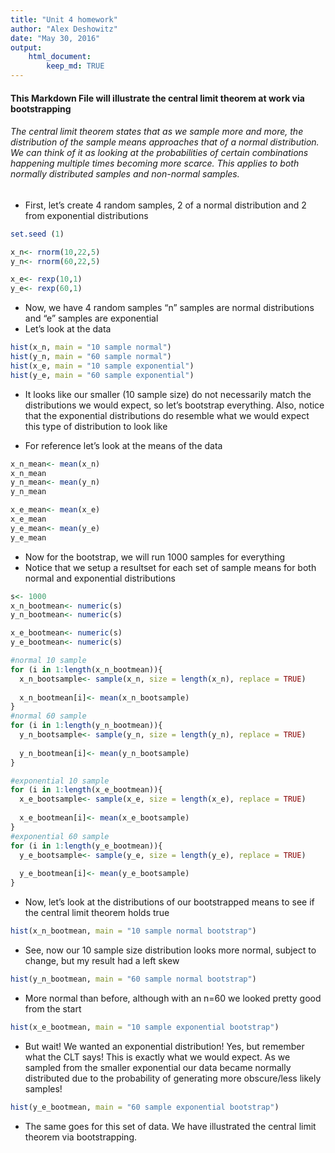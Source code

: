 ```yaml
---
title: "Unit 4 homework"
author: "Alex Deshowitz"
date: "May 30, 2016"
output: 
    html_document:
        keep_md: TRUE 
---
```

#### This Markdown File will illustrate the central limit theorem at work via bootstrapping

###### The central limit theorem states that as we sample more and more, the distribution of the sample means approaches that of a normal distribution.  We can think of it as looking at the probabilities of certain combinations happening multiple times becoming more scarce.  This applies to both normally distributed samples and non-normal samples.

* First, let's create 4 random samples, 2 of a normal distribution and 2 from exponential distributions
```r
set.seed (1)
```
```r
x_n<- rnorm(10,22,5)
y_n<- rnorm(60,22,5)

x_e<- rexp(10,1)
y_e<- rexp(60,1)

```

* Now, we have 4 random samples "n" samples are normal distributions and "e" samples are exponential
* Let's look at the data

```r
hist(x_n, main = "10 sample normal")
hist(y_n, main = "60 sample normal")
hist(x_e, main = "10 sample exponential")
hist(y_e, main = "60 sample exponential")
```

* It looks like our smaller (10 sample size) do not necessarily match the distributions we would expect, so let's bootstrap everything.  Also, notice that the exponential distributions do resemble what we would expect this type of distribution to look like

* For reference let's look at the means of the data


```r
x_n_mean<- mean(x_n)
x_n_mean
y_n_mean<- mean(y_n)
y_n_mean

x_e_mean<- mean(x_e)
x_e_mean
y_e_mean<- mean(y_e)
y_e_mean

```

* Now for the bootstrap, we will run 1000 samples for everything
* Notice that we setup a resultset for each set of sample means for both normal and exponential distributions
```r
s<- 1000
x_n_bootmean<- numeric(s)
y_n_bootmean<- numeric(s)

x_e_bootmean<- numeric(s)
y_e_bootmean<- numeric(s)

#normal 10 sample
for (i in 1:length(x_n_bootmean)){
  x_n_bootsample<- sample(x_n, size = length(x_n), replace = TRUE)
  
  x_n_bootmean[i]<- mean(x_n_bootsample)
}
#normal 60 sample
for (i in 1:length(y_n_bootmean)){
  y_n_bootsample<- sample(y_n, size = length(y_n), replace = TRUE)
  
  y_n_bootmean[i]<- mean(y_n_bootsample)
}

#exponential 10 sample
for (i in 1:length(x_e_bootmean)){
  x_e_bootsample<- sample(x_e, size = length(x_e), replace = TRUE)
  
  x_e_bootmean[i]<- mean(x_e_bootsample)
}
#exponential 60 sample
for (i in 1:length(y_e_bootmean)){
  y_e_bootsample<- sample(y_e, size = length(y_e), replace = TRUE)
  
  y_e_bootmean[i]<- mean(y_e_bootsample)
}

```

* Now, let's look at the distributions of our bootstrapped means to see if the central limit theorem holds true
```r
hist(x_n_bootmean, main = "10 sample normal bootstrap")
```

* See, now our 10 sample size distribution looks more normal, subject to change, but my result had a left skew

```r
hist(y_n_bootmean, main = "60 sample normal bootstrap")
```

* More normal than before, although with an n=60 we looked pretty good from the start

```r
hist(x_e_bootmean, main = "10 sample exponential bootstrap")
```

* But wait!  We wanted an exponential distribution!  Yes, but remember what the CLT says!  This is exactly what we would expect.  As we sampled from the smaller exponential our data became normally distributed due to the probability of generating more obscure/less likely samples!

```r
hist(y_e_bootmean, main = "60 sample exponential bootstrap")
```

* The same goes for this set of data.  We have illustrated the central limit theorem via bootstrapping.



